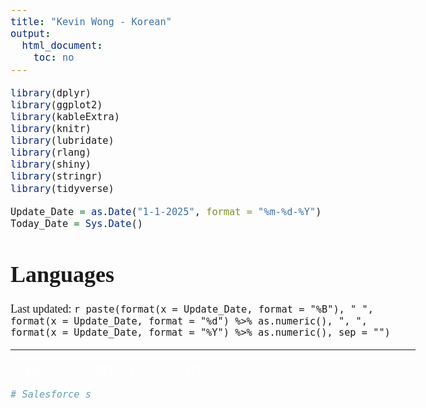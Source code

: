 ```yaml
---
title: "Kevin Wong - Korean"
output:
  html_document:
    toc: no
---
```


```r
library(dplyr)
library(ggplot2)
library(kableExtra)
library(knitr)
library(lubridate)
library(rlang)
library(shiny)
library(stringr)
library(tidyverse)
```

```r
Update_Date = as.Date("1-1-2025", format = "%m-%d-%Y")
Today_Date = Sys.Date()
```

<style type="text/css">

.r33m_vid {
   font-family: Tahoma;
   color: black;
}

body, p {
   font-family: "Times New Roman";
   font-size: 18px;
}

.korean {
  font-family: "Lucida Grande";
  font-size: 18px;
  color: white;
}

</style>


<h1>Languages</h1>

<p class="last-updated">
Last updated: `r paste(format(x = Update_Date, format = "%B"), " ", format(x = Update_Date, format = "%d") %>% as.numeric(), ", ", format(x = Update_Date, format = "%Y") %>% as.numeric(), sep = "")`
</p>

***

<p class="korean">
안녕하세요! 저는 케빈입니다. 감사합니다.
</p>


```r
# Salesforce s
```



